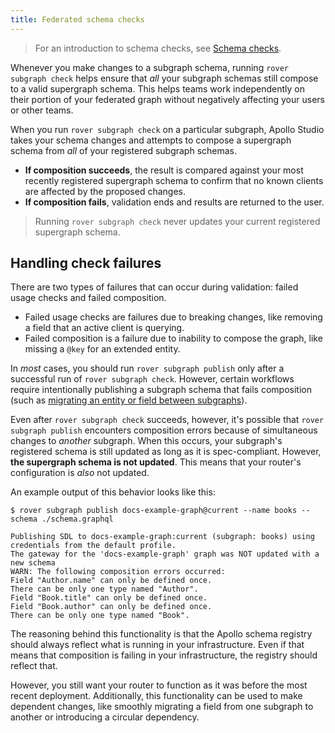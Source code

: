 ```yaml
---
title: Federated schema checks
---
```


> For an introduction to schema checks, see [Schema checks](/graphos/delivery/schema-checks/).

Whenever you make changes to a subgraph schema, running `rover subgraph check` helps ensure that _all_ your subgraph schemas still compose to a valid supergraph schema. This helps teams work independently on their portion of your federated graph without negatively affecting your users or other teams.

When you run `rover subgraph check` on a particular subgraph, Apollo Studio takes your schema changes and attempts to compose a supergraph schema from _all_ of your registered subgraph schemas.

* **If composition succeeds**, the result is compared against your most recently registered supergraph schema to confirm that no known clients are affected by the proposed changes.
* **If composition fails**, validation ends and results are returned to the user.

> Running `rover subgraph check` never updates your current registered supergraph schema.

## Handling check failures

There are two types of failures that can occur during validation: failed usage checks and failed composition.

* Failed usage checks are failures due to breaking changes, like removing a field that an active client is querying.
* Failed composition is a failure due to inability to compose the graph, like missing a `@key` for an extended entity.

In _most_ cases, you should run `rover subgraph publish` only after a successful run of `rover subgraph check`. However, certain workflows require intentionally publishing a subgraph schema that fails composition (such as [migrating an entity or field between subgraphs](/federation/entities-advanced/#migrating-entities-and-fields)).

Even after `rover subgraph check` succeeds, however, it's possible that `rover subgraph publish` encounters composition errors because of simultaneous changes to _another_ subgraph. When this occurs, your subgraph's registered schema is still updated as long as it is spec-compliant. However, **the supergraph schema is not updated**. This means that your router's configuration is _also_ not updated.

An example output of this behavior looks like this:

```
$ rover subgraph publish docs-example-graph@current --name books --schema ./schema.graphql

Publishing SDL to docs-example-graph:current (subgraph: books) using credentials from the default profile.
The gateway for the 'docs-example-graph' graph was NOT updated with a new schema
WARN: The following composition errors occurred:
Field "Author.name" can only be defined once.
There can be only one type named "Author".
Field "Book.title" can only be defined once.
Field "Book.author" can only be defined once.
There can be only one type named "Book".
```

The reasoning behind this functionality is that the Apollo schema registry should always reflect what is running in your infrastructure. Even if that means that composition is failing in your infrastructure, the registry should reflect that.

However, you still want your router to function as it was before the most recent deployment. Additionally, this functionality can be used to make dependent changes, like smoothly migrating a field from one subgraph to another or introducing a circular dependency.
